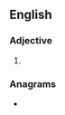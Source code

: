 ==English==

===Adjective===
{{head|en|comparative adjective}}

# {{en-comparative of|profound}}

===Anagrams===
* {{anagrams|en|a=defnooprru|underproof}}